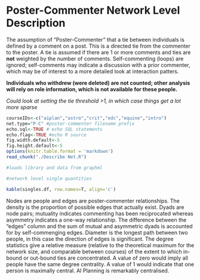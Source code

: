 Poster-Commenter Network Level Description
========================================================

The assumption of "Poster-Commenter" that a tie between individuals is defined by a comment on a post. This is a directed tie from the commenter to the poster. A tie is assumed if there are 1 or more comments and ties are **not** weighted by the number of comments. Self-commenting (loops) are ignored; self-comments may indicate a discussion with a prior commenter, which may be of interest to a more detailed look at interaction patters.

__Individuals who withdrew (were deleted) are not counted; other analysis will rely on role information, which is not available for these people.__

_Could look at setting the tie threshold >1, in which case things get a lot more sparse_

```r
courseIDs<-c("aiplan","astro","crit","edc","equine","intro")
net.type="P-C" #poster-commenter filename prefix
echo.sql<-TRUE # echo SQL statements
echo.flag<-TRUE #echo R source
fig.width.default<-5
fig.height.default<-5
options(knitr.table.format = 'markdown')
read_chunk("./Describe Net.R")
```

```r
#loads library and data from graphml
```

```r
#network level single quantities
```

```r
kable(singles.df, row.names=T, align='c')
```

Nodes are people and edges are poster-commenter relationships. The density is the proportion of possible edges that actually exist. Dyads are node pairs; mutuality indicates commenting has been reciprocated whereas asymmetry indicates a one-way relationship. The difference between the "edges" column and the sum of mutual and asymmetric dyads is accounted for by self-commenging edges. Diameter is the longest path between two people, in this case the direction of edges is significant. The degree statistics give a relative measure (relative to the theoretical maximum for the network size, and comparable between courses) of the extent to which in-bound or out-bound ties are concentrated. A value of zero would imply all people have the same degree centrality. A value of 1 would indicate that one person is maximally central. AI Planning is remarkably centralised.